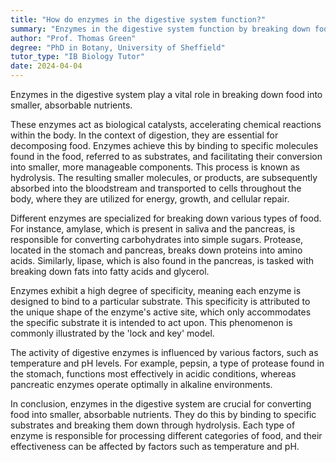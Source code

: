 ```yaml
---
title: "How do enzymes in the digestive system function?"
summary: "Enzymes in the digestive system function by breaking down food into smaller, absorbable nutrients."
author: "Prof. Thomas Green"
degree: "PhD in Botany, University of Sheffield"
tutor_type: "IB Biology Tutor"
date: 2024-04-04
---
```


Enzymes in the digestive system play a vital role in breaking down food into smaller, absorbable nutrients.

These enzymes act as biological catalysts, accelerating chemical reactions within the body. In the context of digestion, they are essential for decomposing food. Enzymes achieve this by binding to specific molecules found in the food, referred to as substrates, and facilitating their conversion into smaller, more manageable components. This process is known as hydrolysis. The resulting smaller molecules, or products, are subsequently absorbed into the bloodstream and transported to cells throughout the body, where they are utilized for energy, growth, and cellular repair.

Different enzymes are specialized for breaking down various types of food. For instance, amylase, which is present in saliva and the pancreas, is responsible for converting carbohydrates into simple sugars. Protease, located in the stomach and pancreas, breaks down proteins into amino acids. Similarly, lipase, which is also found in the pancreas, is tasked with breaking down fats into fatty acids and glycerol.

Enzymes exhibit a high degree of specificity, meaning each enzyme is designed to bind to a particular substrate. This specificity is attributed to the unique shape of the enzyme's active site, which only accommodates the specific substrate it is intended to act upon. This phenomenon is commonly illustrated by the 'lock and key' model.

The activity of digestive enzymes is influenced by various factors, such as temperature and pH levels. For example, pepsin, a type of protease found in the stomach, functions most effectively in acidic conditions, whereas pancreatic enzymes operate optimally in alkaline environments.

In conclusion, enzymes in the digestive system are crucial for converting food into smaller, absorbable nutrients. They do this by binding to specific substrates and breaking them down through hydrolysis. Each type of enzyme is responsible for processing different categories of food, and their effectiveness can be affected by factors such as temperature and pH.
    